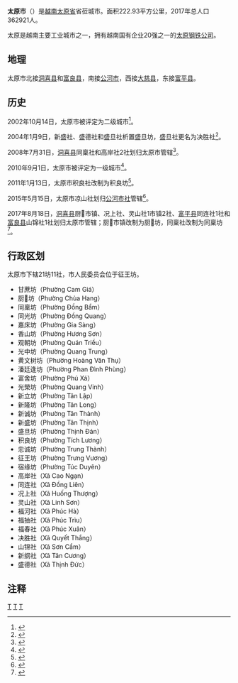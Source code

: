 {{About|越南太原省省莅|中国山西省同名城市|太原市}}
{{Infobox Settlement
|name                   = 太原市
|settlement_type        = 省辖市
|official_name          = 
|other_name             = 
|native_name            = {{lang|vi|Thành phố Thái Nguyên}}
|nickname               = 
|motto                  = 
|image_skyline          = Thai Nguyen.jpg
|imagesize              = 
|image_caption          = 
|image_flag             = 
|flag_size              = 
|image_seal             = 
|seal_size              = 
|image_shield           = 
|shield_size            = 
|image_blank_emblem     = 
|blank_emblem_size      = 
|image_map              = {{Infobox mapframe|frame-width=250|zoom=10}}
|mapsize                = 
|map_caption            = 
|image_map1             = Bản đồ Thái Nguyên.svg
|mapsize1               = 
|map_caption1           = 太原市在太原省的位置
|pushpin_map            = Vietnam
|pushpin_label_position = bottom
|pushpin_map_caption    = 太原市在越南的位置
|pushpin_map1           = 
|pushpin_label_position1= 
|pushpin_map_caption1   = 
|subdivision_type       = 国家
|subdivision_name       = {{flag|Vietnam}}
|subdivision_type1      = [[越南行政区划|省]]
|subdivision_name1      = [[太原省|太原省]]
|subdivision_type2      = 行政区划
|subdivision_name2      = 21坊11社
|subdivision_type3      = 
|subdivision_name3      = 
|seat_type              = 
|seat                   = 
|government_type        = 
|leader_title           = 
|leader_name            = 
|leader_title1          = 
|leader_name1           = 
|established_title      = 
|established_date       = 
|area_magnitude         = 
|unit_pref              = 
|area_footnotes         = 
|area_total_km2         = 222.93
|area_land_km2          = 
|area_water_km2         = 
|area_water_percent     = 
|area_urban_km2         = 
|area_metro_km2         = 
|population_as_of       = 2017年
|population_footnotes   = 
|population_note        = 
|population_total       = 362921
|population_density_km2 = auto
|population_metro             = 
|population_density_metro_km2 = 
|population_urban             = 
|population_density_urban_km2 = 
|timezone               = [[越南标准时间|越南标准时间]]
|utc_offset             = +7
|elevation_footnotes    = 
|elevation_m            = 
|coor_type              = 
|coordinates            = 
|postal_code_type       = 
|postal_code            = 
|area_code              = 
|website                = [http://thainguyencity.gov.vn 太原市电子信息门户网站]
|footnotes              = 
}}
'''太原市'''（{{vie|v='''Thành phố Thái Nguyên'''|hn=城庯太原}}）是[[越南|越南]][[太原省|太原省]]省莅城市。面积222.93平方公里，2017年总人口362921人。

太原是越南主要工业城市之一，拥有越南国有企业20强之一的[[太原钢铁公司_(越南)|太原钢铁公司]]。

==地理==
太原市北接[[洞喜县|洞喜县]]和[[富良县|富良县]]，南接[[公河市|公河市]]，西接[[大慈县|大慈县]]，东接[[富平县_(越南)|富平县]]。

==历史==
2002年10月14日，太原市被评定为二级城市<ref>{{Cite web |url=https://thuvienphapluat.vn/van-ban/Xay-dung-Do-thi/Quyet-dinh-135-2002-QD-TTg-cong-nhan-thanh-pho-Thai-Nguyen-la-do-thi-loai-II-50402.aspx |title=Quyết định 135/2002/QĐ-TTg công nhận thành phố Thái Nguyên là đô thị loại II do Thủ tướng Chính phủ ban hành |accessdate=2020-04-05 |archive-date=2020-06-05 |archive-url=https://web.archive.org/web/20200605143209/https://thuvienphapluat.vn/van-ban/Xay-dung-Do-thi/Quyet-dinh-135-2002-QD-TTg-cong-nhan-thanh-pho-Thai-Nguyen-la-do-thi-loai-II-50402.aspx |dead-url=no }}</ref>。

2004年1月9日，新盛社、盛德社和盛旦社析置盛旦坊，盛旦社更名为决胜社<ref>{{Cite web |url=https://thuvienphapluat.vn/van-ban/Bo-may-hanh-chinh/Nghi-dinh-14-2004-ND-CP-thanh-lap-phuong-Thinh-Dan-doi-ten-xa-Thinh-Dan-thanh-xa-Quyet-Thang-thuoc-thanh-pho-tinh-Thai-Nguyen-52413.aspx |title=Nghị định 14/2004/NĐ-CP về việc thành lập phường Thịnh Đán và đổi tên xã Thịnh Đán thành xã Quyết Thắng thuộc thành phố Thái Nguyên, tỉnh Thái Nguyên |accessdate=2020-04-05 |archive-date=2020-06-05 |archive-url=https://web.archive.org/web/20200605143225/https://thuvienphapluat.vn/van-ban/Bo-may-hanh-chinh/Nghi-dinh-14-2004-ND-CP-thanh-lap-phuong-Thinh-Dan-doi-ten-xa-Thinh-Dan-thanh-xa-Quyet-Thang-thuoc-thanh-pho-tinh-Thai-Nguyen-52413.aspx |dead-url=no }}</ref>。

2008年7月31日，[[洞喜县|洞喜县]]同稟社和高岸社2社划归太原市管辖<ref>{{Cite web |url=https://thuvienphapluat.vn/van-ban/Bo-may-hanh-chinh/Nghi-dinh-84-2008-ND-CP-dieu-chinh-dia-gioi-hanh-chinh-huyen-Dong-Hy-de-mo-rong-thanh-pho-Thai-Nguyen-tinh-Thai-Nguyen-69024.aspx |title=Nghị định 84/2008/NĐ-CP về việc điều chỉnh địa giới hành chính huyện Đồng Hỷ để mở rộng thành phố Thái Nguyên, tỉnh Thái Nguyên |accessdate=2020-04-05 |archive-date=2020-03-26 |archive-url=https://web.archive.org/web/20200326141930/https://thuvienphapluat.vn/van-ban/Bo-may-hanh-chinh/Nghi-dinh-84-2008-ND-CP-dieu-chinh-dia-gioi-hanh-chinh-huyen-Dong-Hy-de-mo-rong-thanh-pho-Thai-Nguyen-tinh-Thai-Nguyen-69024.aspx |dead-url=no }}</ref>。

2010年9月1日，太原市被评定为一级城市<ref>{{Cite web |url=https://thuvienphapluat.vn/van-ban/Xay-dung-Do-thi/Quyet-dinh-1645-QD-TTg-cong-nhan-thanh-pho-Thai-Nguyen-la-do-thi-loai-I-110999.aspx |title=Quyết định 1645/QĐ-TTg năm 2010 công nhận thành phố Thái Nguyên là đô thị loại I trực thuộc tỉnh Thái Nguyên do Thủ tướng Chính phủ ban hành |accessdate=2020-03-30 |archive-date=2020-04-01 |archive-url=https://web.archive.org/web/20200401173906/https://thuvienphapluat.vn/van-ban/Xay-dung-Do-thi/Quyet-dinh-1645-QD-TTg-cong-nhan-thanh-pho-Thai-Nguyen-la-do-thi-loai-I-110999.aspx |dead-url=no }}</ref>。

2011年1月13日，太原市积良社改制为积良坊<ref>{{Cite web |url=https://thuvienphapluat.vn/van-ban/Bo-may-hanh-chinh/Nghi-quyet-05-NQ-CP-giai-the-thi-tran-nong-truong-dieu-chinh-dia-gioi-hanh-chinh-117518.aspx |title=Nghị quyết 05/NQ-CP năm 2011 giải thể thị trấn nông trường và điều chỉnh địa giới hành chính để thành lập thị trấn: Bắc Sơn thuộc huyện Phổ Yên, Sông Cầu thuộc huyện Đồng Hỷ, Quân Chu thuộc huyện Đại Từ; thành lập phường Tích Lương thuộc thành phố Thái Nguyên và phường Bách Quang thuộc thị xã Sông Công, tỉnh Thái Nguyên do Chính phủ ban hành |accessdate=2020-03-30 |archive-date=2020-04-01 |archive-url=https://web.archive.org/web/20200401173909/https://thuvienphapluat.vn/van-ban/Bo-may-hanh-chinh/Nghi-quyet-05-NQ-CP-giai-the-thi-tran-nong-truong-dieu-chinh-dia-gioi-hanh-chinh-117518.aspx |dead-url=no }}</ref>。

2015年5月15日，太原市凉山社划归[[公河市社|公河市社]]管辖<ref>{{Cite web |url=https://thuvienphapluat.vn/van-ban/Bo-may-hanh-chinh/Nghi-quyet-932-NQ-UBTVQH13-thanh-lap-thi-xa-Pho-Yen-dieu-chinh-dia-gioi-hanh-chinh-Thai-Nguyen-289498.aspx |title=Nghị quyết 932/NQ-UBTVQH13 về thành lập thị xã Phổ Yên và 04 phường thuộc thị xã Phổ Yên, điều chỉnh địa giới hành chính thành phố Thái Nguyên để thành lập phường Lương Sơn thuộc thị xã Sông Công và thành lập thành phố Sông Công, tỉnh Thái Nguyên do Ủy ban Thường vụ Quốc hội ban hành |accessdate=2020-03-30 |archive-date=2020-04-01 |archive-url=https://web.archive.org/web/20200401173853/https://thuvienphapluat.vn/van-ban/Bo-may-hanh-chinh/Nghi-quyet-932-NQ-UBTVQH13-thanh-lap-thi-xa-Pho-Yen-dieu-chinh-dia-gioi-hanh-chinh-Thai-Nguyen-289498.aspx |dead-url=no }}</ref>。

2017年8月18日，[[洞喜县|洞喜县]]厨𧯄市镇、况上社、灵山社1市镇2社、[[富平县_(越南)|富平县]]同连社1社和[[富良县|富良县]]山锦社1社划归太原市管辖；厨𧯄市镇改制为厨𧯄坊，同稟社改制为同稟坊<ref>{{Cite web |url=http://www.baothainguyen.vn/tin-tuc/van-ban-chinh-sach-moi/nghi-quyet-ve-viec-dieu-chinh-mo-rong-dia-gioi-hanh-chinh-thanh-pho-thai-nguyen-va-thanh-lap-02-phuong-thuoc-thanh-pho-thai-nguyen-248695-184.html |title=Nghị quyết 422/NQ-UBTVQH14 về việc điều chỉnh mở rộng địa giới hành chính thành phố Thái Nguyên và thành lập 02 phường thuộc thành phố Thái Nguyên, tỉnh Thái Nguyên |accessdate=2020-03-30 |archive-date=2020-03-30 |archive-url=https://web.archive.org/web/20200330033000/http://www.baothainguyen.vn/tin-tuc/van-ban-chinh-sach-moi/nghi-quyet-ve-viec-dieu-chinh-mo-rong-dia-gioi-hanh-chinh-thanh-pho-thai-nguyen-va-thanh-lap-02-phuong-thuoc-thanh-pho-thai-nguyen-248695-184.html |dead-url=no }}</ref>。

==行政区划==
太原市下辖21坊11社，市人民委员会位于征王坊。
*甘蔗坊（Phường Cam Giá）
*厨𧯄坊（Phường Chùa Hang）
*同稟坊（Phường Đồng Bẩm）
*同光坊（Phường Đồng Quang）
*嘉床坊（Phường Gia Sàng）
*香山坊（Phường Hương Sơn）
*观朝坊（Phường Quán Triều）
*光中坊（Phường Quang Trung）
*黄文树坊（Phường Hoàng Văn Thụ）
*潘廷逢坊（Phường Phan Đình Phùng）
*富舍坊（Phường Phú Xá）
*光榮坊（Phường Quang Vinh）
*新立坊（Phường Tân Lập）
*新隆坊（Phường Tân Long）
*新诚坊（Phường Tân Thành）
*新盛坊（Phường Tân Thịnh）
*盛旦坊（Phường Thịnh Đán）
*积良坊（Phường Tích Lương）
*忠诚坊（Phường Trung Thành）
*征王坊（Phường Trưng Vương）
*宿缘坊（Phường Túc Duyên）
*高岸社（Xã Cao Ngạn）
*同连社（Xã Đồng Liên）
*况上社（Xã Huống Thượng）
*灵山社（Xã Linh Sơn）
*福河社（Xã Phúc Hà）
*福抽社（Xã Phúc Trìu）
*福春社（Xã Phúc Xuân）
*决胜社（Xã Quyết Thắng）
*山锦社（Xã Sơn Cẩm）
*新纲社（Xã Tân Cương）
*盛德社（Xã Thịnh Đức）

==注释==
{{reflist}}

{{太原省行政区划}}
{{越南东北部之县市镇区域划分}}

[[Category:越南城市|T]]
[[Category:太原省|T]]
[[Category:越南省莅城市|T]]